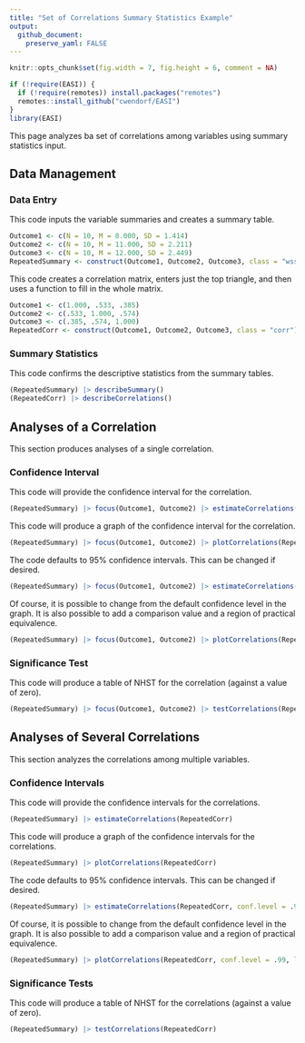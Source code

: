```yaml
---
title: "Set of Correlations Summary Statistics Example"
output:
  github_document:
    preserve_yaml: FALSE
---
```


```r
knitr::opts_chunk$set(fig.width = 7, fig.height = 6, comment = NA)
```

```r
if (!require(EASI)) {
  if (!require(remotes)) install.packages("remotes")
  remotes::install_github("cwendorf/EASI")
}
library(EASI)
```

This page analyzes ba set of correlations among variables using summary statistics input.

## Data Management

### Data Entry

This code inputs the variable summaries and creates a summary table.
```r
Outcome1 <- c(N = 10, M = 8.000, SD = 1.414)
Outcome2 <- c(N = 10, M = 11.000, SD = 2.211)
Outcome3 <- c(N = 10, M = 12.000, SD = 2.449)
RepeatedSummary <- construct(Outcome1, Outcome2, Outcome3, class = "wss")
```

This code creates a correlation matrix, enters just the top triangle, and then uses a function to fill in the whole matrix.
```r
Outcome1 <- c(1.000, .533, .385)
Outcome2 <- c(.533, 1.000, .574)
Outcome3 <- c(.385, .574, 1.000)
RepeatedCorr <- construct(Outcome1, Outcome2, Outcome3, class = "corr")
```

### Summary Statistics

This code confirms the descriptive statistics from the summary tables.
```r
(RepeatedSummary) |> describeSummary()
(RepeatedCorr) |> describeCorrelations()
```

## Analyses of a Correlation

This section produces analyses of a single correlation.

### Confidence Interval

This code will provide the confidence interval for the correlation.
```r
(RepeatedSummary) |> focus(Outcome1, Outcome2) |> estimateCorrelations(RepeatedCorr)
```

This code will produce a graph of the confidence interval for the correlation.
```r
(RepeatedSummary) |> focus(Outcome1, Outcome2) |> plotCorrelations(RepeatedCorr)
```

The code defaults to 95% confidence intervals. This can be changed if desired.
```r
(RepeatedSummary) |> focus(Outcome1, Outcome2) |> estimateCorrelations(RepeatedCorr, conf.level = .99)
```

Of course, it is possible to change from the default confidence level in the graph. It is also possible to add a comparison value and a region of practical equivalence.
```r
(RepeatedSummary) |> focus(Outcome1, Outcome2) |> plotCorrelations(RepeatedCorr, conf.level = .99, line = 0, rope = c(-.2, .2))
```

### Significance Test

This code will produce a table of NHST for the correlation (against a value of zero).
```r
(RepeatedSummary) |> focus(Outcome1, Outcome2) |> testCorrelations(RepeatedCorr)
```

## Analyses of Several Correlations

This section analyzes the correlations among multiple variables.

### Confidence Intervals

This code will provide the confidence intervals for the correlations.
```r
(RepeatedSummary) |> estimateCorrelations(RepeatedCorr)
```

This code will produce a graph of the confidence intervals for the correlations.
```r
(RepeatedSummary) |> plotCorrelations(RepeatedCorr)
```

The code defaults to 95% confidence intervals. This can be changed if desired.
```r
(RepeatedSummary) |> estimateCorrelations(RepeatedCorr, conf.level = .99)
```

Of course, it is possible to change from the default confidence level in the graph. It is also possible to add a comparison value and a region of practical equivalence.
```r
(RepeatedSummary) |> plotCorrelations(RepeatedCorr, conf.level = .99, line = 0, rope = c(-.2, .2))
```

### Significance Tests

This code will produce a table of NHST for the correlations (against a value of zero).
```r
(RepeatedSummary) |> testCorrelations(RepeatedCorr)
```
